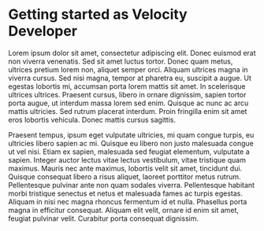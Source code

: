 
<Meta title='Getting Started/Developer' />

# Getting started as Velocity Developer

Lorem ipsum dolor sit amet, consectetur adipiscing elit. Donec euismod erat non viverra venenatis. Sed sit amet luctus tortor. Donec quam metus, ultrices pretium lorem non, aliquet semper orci. Aliquam ultrices magna in viverra cursus. Sed nisi magna, tempor at pharetra eu, suscipit a augue. Ut egestas lobortis mi, accumsan porta lorem mattis sit amet. In scelerisque ultrices ultrices. Praesent cursus, libero in ornare dignissim, sapien tortor porta augue, ut interdum massa lorem sed enim. Quisque ac nunc ac arcu mattis ultricies. Sed rutrum placerat interdum. Proin fringilla enim sit amet eros lobortis vehicula. Donec mattis cursus sagittis.

Praesent tempus, ipsum eget vulputate ultricies, mi quam congue turpis, eu ultricies libero sapien ac mi. Quisque eu libero non justo malesuada congue ut vel nisi. Etiam ex sapien, malesuada sed feugiat elementum, vulputate a sapien. Integer auctor lectus vitae lectus vestibulum, vitae tristique quam maximus. Mauris nec ante maximus, lobortis velit sit amet, tincidunt dui. Quisque consequat libero a risus aliquet, laoreet porttitor metus rutrum. Pellentesque pulvinar ante non quam sodales viverra. Pellentesque habitant morbi tristique senectus et netus et malesuada fames ac turpis egestas. Aliquam in nisi nec magna rhoncus fermentum id et nulla. Phasellus porta magna in efficitur consequat. Aliquam elit velit, ornare id enim sit amet, feugiat pulvinar velit. Curabitur porta consequat dignissim.
